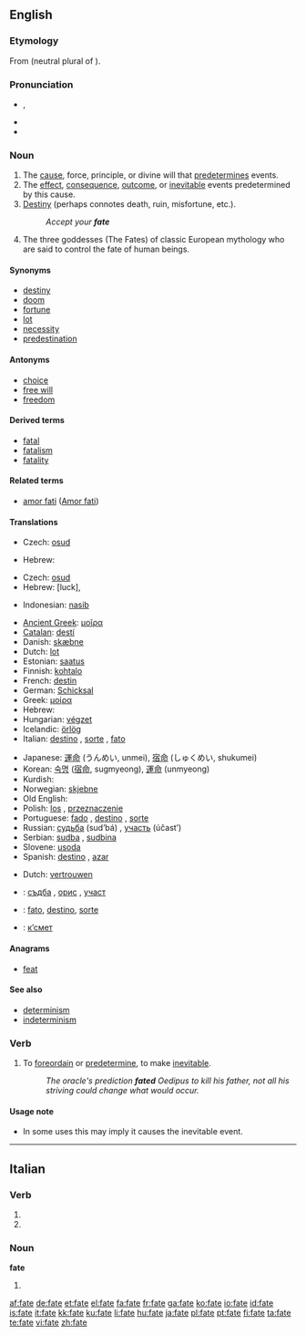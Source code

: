 {{see|Fate|Fates}}
==English==
{{wikipedia}}

===Etymology===
From {{etyl|la}} {{term|fata|lang=la}} (neutral plural of {{term|fatum|lang=la}}).

===Pronunciation===
* {{IPA|/feɪt/}}, {{SAMPA|/feIt/}}
* {{audio|en-us-fate.ogg|Audio (US)}}
* {{rhymes|eɪt}}

===Noun===
{{en-noun|s|-}}

# The [[cause]], force, principle, or divine will that [[predetermine]]s events.
# The [[effect]], [[consequence]], [[outcome]], or [[inevitable]] events predetermined by this cause.
# [[destiny|Destiny]] (perhaps connotes death, ruin, misfortune, etc.).
#: ''Accept your '''fate'''''
# The three goddesses (The Fates) of classic European mythology who are said to control the fate of human beings.

====Synonyms====
* [[destiny]]
* [[doom]]
* [[fortune]]
* [[lot]]
* [[necessity]]
* [[predestination]]

====Antonyms====
* [[choice]]
* [[free will]]
* [[freedom]]

====Derived terms====
* [[fatal]]
* [[fatalism]]
* [[fatality]]

====Related terms====
* [[amor fati]] ([[w:Amor fati|Amor fati]])

====Translations====
{{trans-top|that which predetermines events}}
* Czech: [[osud]] {{m}}
{{trans-mid}}
* Hebrew: {{he-translation|מזל|mazal}} {{m}}
{{trans-bottom}}

{{trans-top|inevitable events}}
* Czech: [[osud]] {{m}}
* Hebrew: {{he-translation|מזל|mazal}} {{m}} [luck], {{he-tanlation|גורל|goral}}
{{trans-mid}}
* Indonesian: [[nasib]]
{{trans-bottom}}

{{trans-top|destiny}}
* [[Ancient Greek]]: [[μοῖρα]] {{f}}
* [[Catalan]]: [[destí]] {{m}}
* Danish: [[skæbne]] {{c}}
* Dutch: [[lot]] {{n}}
* Estonian: [[saatus]]
* Finnish: [[kohtalo]]
* French: [[destin]] {{m}}
* German: [[Schicksal]] {{n}}
* Greek: [[μοίρα]] {{f}}
* Hebrew: {{he-translation|מזל|mazal}} {{m}}
* Hungarian: [[végzet]]
* Icelandic: [[örlög]] {{n|p}}
* Italian: [[destino]] {{m}}, [[sorte]] {{f}}, [[fato]] {{m}}
{{trans-mid}}
* Japanese: [[運命]] (うんめい, unmei), [[宿命]] (しゅくめい, shukumei)
* Korean: [[숙명]] ([[宿]][[命]], sugmyeong), [[運]][[命]] (unmyeong)
* Kurdish: {{KUchar|[[چاره‌نووس]]}}
* Norwegian: [[skjebne]] {{m}}
* Old English: {{t|ang|wyrd|f}}
* Polish: [[los#Polish|los]] {{m}}, [[przeznaczenie#Polish|przeznaczenie]] {{n}}
* Portuguese: [[fado#Portuguese|fado]] {{m}}, [[destino#Portuguese|destino]] {{m}}, [[sorte#Portuguese|sorte]] {{f}}
* Russian: [[судьба]] (sud’bá) {{f}}, [[участь]] (účast’) {{f}}
* Serbian: [[sudba]] {{f}}, [[sudbina]] {{f}}
* Slovene: [[usoda]] {{f}}
* Spanish: [[destino#Spanish|destino]] {{m}}, [[azar]] {{m}}
{{trans-bottom}}

{{trans-top|confidence}}
* Dutch: [[vertrouwen]] {{n}}
{{trans-mid}}
{{trans-bottom}}

{{checktrans-top}}
* {{ttbc|Bulgarian}}: [[съдба#Bulgarian|съдба]] {{f}}, [[орис#Bulgarian|орис]] {{f}}, [[участ#Bulgarian|участ]] {{f}}
* {{ttbc|Interlingua}}: [[fato]], [[destino#Interlingua|destino]], [[sorte#Interlingua|sorte]]
* {{ttbc|Macedonian}}: [[к’смет]]
{{trans-bottom}}

====Anagrams====
* [[feat]]

====See also====
* [[determinism]]
* [[indeterminism]]


===Verb===
{{en-verb|fat|ing}}

# {{transitive|rare}} To [[foreordain]] or [[predetermine]], to make [[inevitable]].
#:''The oracle's prediction '''fated''' Oedipus to kill his father, not all his striving could change what would occur.''


====Usage note====
*In some uses this may imply it causes the inevitable event.

----

==Italian==

===Verb===
{{infl|it|verb form}}

# {{form of|second-person plural indicative present|[[fare]]}}
# {{form of|second-person plural imperative|[[fare]]}}

===Noun===
'''fate''' {{f}}

# {{plural of|[[fata]]|lang=Italian}}

[[af:fate]]
[[de:fate]]
[[et:fate]]
[[el:fate]]
[[fa:fate]]
[[fr:fate]]
[[ga:fate]]
[[ko:fate]]
[[io:fate]]
[[id:fate]]
[[is:fate]]
[[it:fate]]
[[kk:fate]]
[[ku:fate]]
[[li:fate]]
[[hu:fate]]
[[ja:fate]]
[[pl:fate]]
[[pt:fate]]
[[fi:fate]]
[[ta:fate]]
[[te:fate]]
[[vi:fate]]
[[zh:fate]]